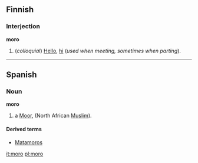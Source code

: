 ==Finnish==

===Interjection===
'''moro'''

# (''colloquial'') [[Hello]], [[hi]] (''used when meeting, sometimes when parting'').

----

== Spanish ==
=== Noun ===
'''moro'''

# a [[Moor]], (North African [[Muslim]]).

====Derived terms====
*[[Matamoros]]

[[it:moro]]
[[pl:moro]]